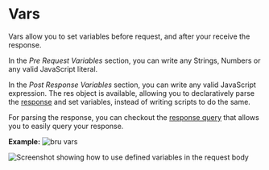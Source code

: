# Vars

Vars allow you to set variables before request, and after your receive the response.

In the *Pre Request Variables* section, you can write any Strings, Numbers or any valid JavaScript literal.

In the *Post Response Variables* section, you can write any valid JavaScript expression. The res object is available, allowing you to declaratively parse the [response](./javascript-reference.html#response) and set variables, instead of writing scripts to do the same.

For parsing the response, you can checkout the [response query](./response-object) that allows you to easily query your response.

**Example:**
![bru vars](/screenshots/vars.webp)

![Screenshot showing how to use defined variables in the request body](/screenshots/set-vars.png)
